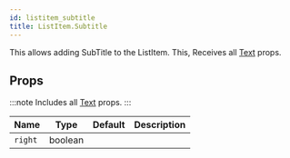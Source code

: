 ```yaml
---
id: listitem_subtitle
title: ListItem.Subtitle
---
```



This allows adding SubTitle to the ListItem.
This, Receives all [Text](text#props) props.

## Props

:::note
Includes all [Text](https://reactnative.dev/docs/text#props) props.
:::

<div class='table-responsive'>

| Name    | Type    | Default | Description |
| ------- | ------- | ------- | ----------- |
| `right` | boolean |         |             |

</div>
